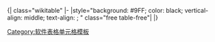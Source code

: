 <noinclude>{| class="wikitable"
|-
|</noinclude>style="background: #9FF; color: black; vertical-align: middle; text-align: {{{align|center}}}; {{{style|}}}" class="free table-free"|{{{1|免费}}}<noinclude>
|}
<!-- Price free, not license free! -->
{{Documentation|Template:Table cell templates/doc}}
[[Category:软件表格单元格模板]]
</noinclude>
